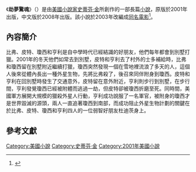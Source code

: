 {{noteTA
|T=zh-hans:劫夢驚魂; zh-hant:捕夢網; zh-tw:捕夢網; zh-hk:漏網之靈; zh-mo:捕夢網;
|1=zh-hans:劫夢驚魂; zh-hant:捕夢網; zh-tw:捕夢網; zh-hk:捕夢網; zh-mo:捕夢網;
}}
{{infobox Book | <!-- See Wikipedia:WikiProject_Novels or Wikipedia:WikiProject_Books -->
| name             =劫夢驚魂
| title_orig       = ''Dreamcatcher''
| translator       =
| image            = Dreamcatchernovel.jpg
| caption          = 第一版封面
| author           = [[史蒂芬·金|史蒂芬·金]]
| cover_artist     = 
| country          = {{flagicon|USA}}[[美國|美國]]
| language         = {{flagicon|USA}}[[英文|英文]]<br />{{flagicon|China}}[[簡體中文|簡體中文]]
| genre            = [[懸疑|懸疑]]、[[科幻|科幻]]
| publisher        = {{flagicon|USA}}[[斯克裡布納之子公司|斯克裡布納之子公司]]<br />{{flagicon|China}}[[上海譯文出版社|上海譯文出版社]]
| release_date     = {{flagicon|USA}}2001年3月20日<br />{{flagicon|China}}2008年5月
| media_type       = 平裝
| pages            = 589頁
| isbn             = ISBN 978-7-5327-4530-2
}}
《'''劫夢驚魂'''》（{{lang-en|''Dreamcatcher''}}）是由[[美國|美國]][[小說家|小說家]][[史蒂芬·金|史蒂芬·金]]所創作的一部長篇[[小說|小說]]，原版於2001年出版，中文版於2008年出版。該小說於2003年改編成[[捕夢網_(電影)|同名電影]]<ref>{{cite web |url=http://dreamcatchermovie.warnerbros.com/cmp/main-fr2.html |title=存档副本 |accessdate=2009-12-19 |deadurl=yes |archiveurl=https://web.archive.org/web/20100122094114/http://dreamcatchermovie.warnerbros.com/cmp/main-fr2.html |archivedate=2010-01-22 }}</ref>。

== 內容簡介 ==
比弗、皮特、瓊西和亨利是自中學時代已經結識的好朋友，他們每年都會到別墅打獵。2001年的冬天他們如常去到別墅，皮特和亨利去了村外的士多補給時，比弗和瓊西留在別墅附近繼續打獵，瓊西突然發現一個在雪地裡流浪了多天的人，這個人後來從體內長出一種外星生物，先將比弗殺了，後召來同伴附身到瓊西。皮特和亨利在回別墅時發生了交通意外，皮特留在意外附近，亨利則步行到別墅，在步行間，亨利發覺瓊西已經被附體而逃過一劫，但皮特卻被瓊西折磨至死。同時間，美國軍方展開大規模的獵殺外星人行動，亨利成功說服了一名軍官，被附身的瓊西才是世界毀滅的源頭，兩人一直追著瓊西到南部，而成功阻止外星生物計劃的關鍵在於比弗、皮特、瓊西和亨利四人的一位弱智好朋友杜迪茨身上。

== 參考文獻 ==
{{Reflist}}

{{史蒂芬·金}}

{{Authority control}}
[[Category:美國小說|Category:美國小說]]
[[Category:史蒂芬·金|Category:史蒂芬·金]]
[[Category:2001年美國小說|Category:2001年美國小說]]
